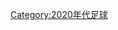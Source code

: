 {{portal|足球}}
{{Commons category|2021 in association football}}
{{yearcat}}
{{year by category
|m=2
|c=0
|d=2
|y=1
|cat=足球
|sortkey=足球
|parent=21世纪各年足球
|subcat=2021年體育
}}

[[Category:2020年代足球|Category:2020年代足球]]
